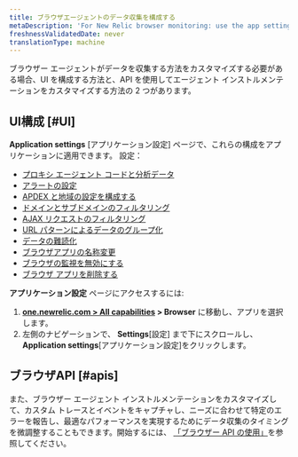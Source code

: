 ```yaml
---
title: ブラウザエージェントのデータ収集を構成する
metaDescription: 'For New Relic browser monitoring: use the app settings page to configure the agent type and deployment method.'
freshnessValidatedDate: never
translationType: machine
---
```


ブラウザー エージェントがデータを収集する方法をカスタマイズする必要がある場合、UI を構成する方法と、API を使用してエージェント インストルメンテーションをカスタマイズする方法の 2 つがあります。

## UI構成 [#UI]

**Application settings** \[アプリケーション設定] ページで、これらの構成をアプリケーションに適用できます。 <InlinePopover type="browser"/>設定：

* [プロキシ エージェント コードと分析データ](/docs/browser/new-relic-browser/configuration/proxy-agent-requests/)
* [アラートの設定](/docs/browser/new-relic-browser/configuration/view-browser-apps-alert-information/)
* [APDEX と地域の設定を構成する](/docs/browser/new-relic-browser/configuration/browser-settings-ui-options-apdex-geography/#apdex-settings)
* [ドメインとサブドメインのフィルタリング](/docs/browser/new-relic-browser/configuration/monitor-or-block-specific-domains-subdomains/)
* [AJAX リクエストのフィルタリング](/docs/browser/new-relic-browser/configuration/filter-ajax-request-events/)
* [URL パターンによるデータのグループ化](/docs/browser/new-relic-browser/configuration/group-browser-metrics-urls/)
* [データの難読化](/docs/browser/new-relic-browser/configuration/obfuscate-browser-agent-data/)
* [ブラウザアプリの名称変更](/docs/browser/new-relic-browser/configuration/rename-browser-apps/)
* [ブラウザの監視を無効にする](/docs/browser/new-relic-browser/installation/disable-browser-monitoring/)
* [ブラウザ アプリを削除する](/docs/apm/new-relic-apm/maintenance/remove-applications-new-relic/#remove)

**アプリケーション設定** ページにアクセスするには:

1. **[one.newrelic.com > All capabilities](https://one.newrelic.com/all-capabilities) > Browser** に移動し、アプリを選択します。
2. 左側のナビゲーションで、 **Settings**\[設定] まで下にスクロールし、 **Application settings**\[アプリケーション設定]をクリックします。

## ブラウザAPI [#apis]

また、ブラウザー エージェント インストルメンテーションをカスタマイズして、カスタム トレースとイベントをキャプチャし、ニーズに合わせて特定のエラーを報告し、最適なパフォーマンスを実現するためにデータ収集のタイミングを微調整することもできます。開始するには、 [「ブラウザー API の使用」](/docs/browser/new-relic-browser/browser-apis/using-browser-apis/)を参照してください。